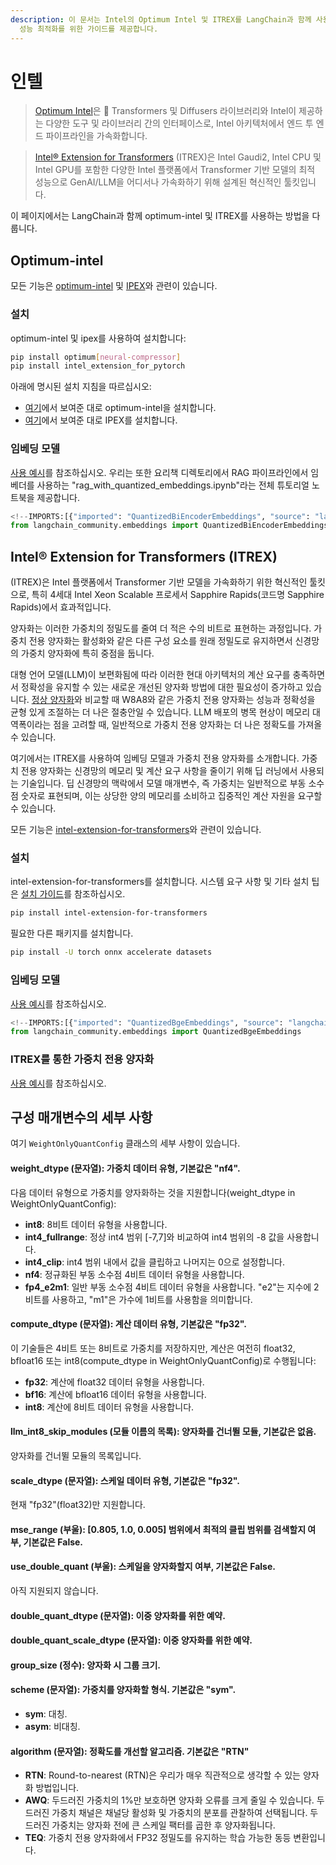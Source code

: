 ```yaml
---
description: 이 문서는 Intel의 Optimum Intel 및 ITREX를 LangChain과 함께 사용하는 방법에 대해 설명합니다.
  성능 최적화를 위한 가이드를 제공합니다.
---
```


# 인텔

> [Optimum Intel](https://github.com/huggingface/optimum-intel?tab=readme-ov-file#optimum-intel)은 🤗 Transformers 및 Diffusers 라이브러리와 Intel이 제공하는 다양한 도구 및 라이브러리 간의 인터페이스로, Intel 아키텍처에서 엔드 투 엔드 파이프라인을 가속화합니다.

> [Intel® Extension for Transformers](https://github.com/intel/intel-extension-for-transformers?tab=readme-ov-file#intel-extension-for-transformers) (ITREX)은 Intel Gaudi2, Intel CPU 및 Intel GPU를 포함한 다양한 Intel 플랫폼에서 Transformer 기반 모델의 최적 성능으로 GenAI/LLM을 어디서나 가속화하기 위해 설계된 혁신적인 툴킷입니다.

이 페이지에서는 LangChain과 함께 optimum-intel 및 ITREX를 사용하는 방법을 다룹니다.

## Optimum-intel

모든 기능은 [optimum-intel](https://github.com/huggingface/optimum-intel.git) 및 [IPEX](https://github.com/intel/intel-extension-for-pytorch)와 관련이 있습니다.

### 설치

optimum-intel 및 ipex를 사용하여 설치합니다:

```bash
pip install optimum[neural-compressor]
pip install intel_extension_for_pytorch
```


아래에 명시된 설치 지침을 따르십시오:

* [여기](https://github.com/huggingface/optimum-intel)에서 보여준 대로 optimum-intel을 설치합니다.
* [여기](https://intel.github.io/intel-extension-for-pytorch/index.html#installation?platform=cpu&version=v2.2.0%2Bcpu)에서 보여준 대로 IPEX를 설치합니다.

### 임베딩 모델

[사용 예시](/docs/integrations/text_embedding/optimum_intel)를 참조하십시오.
우리는 또한 요리책 디렉토리에서 RAG 파이프라인에서 임베더를 사용하는 "rag_with_quantized_embeddings.ipynb"라는 전체 튜토리얼 노트북을 제공합니다.

```python
<!--IMPORTS:[{"imported": "QuantizedBiEncoderEmbeddings", "source": "langchain_community.embeddings", "docs": "https://api.python.langchain.com/en/latest/embeddings/langchain_community.embeddings.optimum_intel.QuantizedBiEncoderEmbeddings.html", "title": "Intel"}]-->
from langchain_community.embeddings import QuantizedBiEncoderEmbeddings
```


## Intel® Extension for Transformers (ITREX)
(ITREX)은 Intel 플랫폼에서 Transformer 기반 모델을 가속화하기 위한 혁신적인 툴킷으로, 특히 4세대 Intel Xeon Scalable 프로세서 Sapphire Rapids(코드명 Sapphire Rapids)에서 효과적입니다.

양자화는 이러한 가중치의 정밀도를 줄여 더 적은 수의 비트로 표현하는 과정입니다. 가중치 전용 양자화는 활성화와 같은 다른 구성 요소를 원래 정밀도로 유지하면서 신경망의 가중치 양자화에 특히 중점을 둡니다.

대형 언어 모델(LLM)이 보편화됨에 따라 이러한 현대 아키텍처의 계산 요구를 충족하면서 정확성을 유지할 수 있는 새로운 개선된 양자화 방법에 대한 필요성이 증가하고 있습니다. [정상 양자화](https://github.com/intel/intel-extension-for-transformers/blob/main/docs/quantization.md)와 비교할 때 W8A8와 같은 가중치 전용 양자화는 성능과 정확성을 균형 있게 조절하는 더 나은 절충안일 수 있습니다. LLM 배포의 병목 현상이 메모리 대역폭이라는 점을 고려할 때, 일반적으로 가중치 전용 양자화는 더 나은 정확도를 가져올 수 있습니다.

여기에서는 ITREX를 사용하여 임베딩 모델과 가중치 전용 양자화를 소개합니다. 가중치 전용 양자화는 신경망의 메모리 및 계산 요구 사항을 줄이기 위해 딥 러닝에서 사용되는 기술입니다. 딥 신경망의 맥락에서 모델 매개변수, 즉 가중치는 일반적으로 부동 소수점 숫자로 표현되며, 이는 상당한 양의 메모리를 소비하고 집중적인 계산 자원을 요구할 수 있습니다.

모든 기능은 [intel-extension-for-transformers](https://github.com/intel/intel-extension-for-transformers)와 관련이 있습니다.

### 설치

intel-extension-for-transformers를 설치합니다. 시스템 요구 사항 및 기타 설치 팁은 [설치 가이드](https://github.com/intel/intel-extension-for-transformers/blob/main/docs/installation.md)를 참조하십시오.

```bash
pip install intel-extension-for-transformers
```

필요한 다른 패키지를 설치합니다.

```bash
pip install -U torch onnx accelerate datasets
```


### 임베딩 모델

[사용 예시](/docs/integrations/text_embedding/itrex)를 참조하십시오.

```python
<!--IMPORTS:[{"imported": "QuantizedBgeEmbeddings", "source": "langchain_community.embeddings", "docs": "https://api.python.langchain.com/en/latest/embeddings/langchain_community.embeddings.itrex.QuantizedBgeEmbeddings.html", "title": "Intel"}]-->
from langchain_community.embeddings import QuantizedBgeEmbeddings
```


### ITREX를 통한 가중치 전용 양자화

[사용 예시](/docs/integrations/llms/weight_only_quantization)를 참조하십시오.

## 구성 매개변수의 세부 사항

여기 `WeightOnlyQuantConfig` 클래스의 세부 사항이 있습니다.

#### weight_dtype (문자열): 가중치 데이터 유형, 기본값은 "nf4".
다음 데이터 유형으로 가중치를 양자화하는 것을 지원합니다(weight_dtype in WeightOnlyQuantConfig):
* **int8**: 8비트 데이터 유형을 사용합니다.
* **int4_fullrange**: 정상 int4 범위 [-7,7]와 비교하여 int4 범위의 -8 값을 사용합니다.
* **int4_clip**: int4 범위 내에서 값을 클립하고 나머지는 0으로 설정합니다.
* **nf4**: 정규화된 부동 소수점 4비트 데이터 유형을 사용합니다.
* **fp4_e2m1**: 일반 부동 소수점 4비트 데이터 유형을 사용합니다. "e2"는 지수에 2비트를 사용하고, "m1"은 가수에 1비트를 사용함을 의미합니다.

#### compute_dtype (문자열): 계산 데이터 유형, 기본값은 "fp32".
이 기술들은 4비트 또는 8비트로 가중치를 저장하지만, 계산은 여전히 float32, bfloat16 또는 int8(compute_dtype in WeightOnlyQuantConfig)로 수행됩니다:
* **fp32**: 계산에 float32 데이터 유형을 사용합니다.
* **bf16**: 계산에 bfloat16 데이터 유형을 사용합니다.
* **int8**: 계산에 8비트 데이터 유형을 사용합니다.

#### llm_int8_skip_modules (모듈 이름의 목록): 양자화를 건너뛸 모듈, 기본값은 없음.
양자화를 건너뛸 모듈의 목록입니다.

#### scale_dtype (문자열): 스케일 데이터 유형, 기본값은 "fp32".
현재 "fp32"(float32)만 지원합니다.

#### mse_range (부울): [0.805, 1.0, 0.005] 범위에서 최적의 클립 범위를 검색할지 여부, 기본값은 False.
#### use_double_quant (부울): 스케일을 양자화할지 여부, 기본값은 False.
아직 지원되지 않습니다.
#### double_quant_dtype (문자열): 이중 양자화를 위한 예약.
#### double_quant_scale_dtype (문자열): 이중 양자화를 위한 예약.
#### group_size (정수): 양자화 시 그룹 크기.
#### scheme (문자열): 가중치를 양자화할 형식. 기본값은 "sym".
* **sym**: 대칭.
* **asym**: 비대칭.
#### algorithm (문자열): 정확도를 개선할 알고리즘. 기본값은 "RTN"
* **RTN**: Round-to-nearest (RTN)은 우리가 매우 직관적으로 생각할 수 있는 양자화 방법입니다.
* **AWQ**: 두드러진 가중치의 1%만 보호하면 양자화 오류를 크게 줄일 수 있습니다. 두드러진 가중치 채널은 채널당 활성화 및 가중치의 분포를 관찰하여 선택됩니다. 두드러진 가중치는 양자화 전에 큰 스케일 팩터를 곱한 후 양자화됩니다.
* **TEQ**: 가중치 전용 양자화에서 FP32 정밀도를 유지하는 학습 가능한 동등 변환입니다.